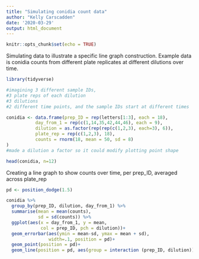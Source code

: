 ```yaml
---
title: "Simulating conidia count data"
author: "Kelly Carscadden"
date: '2020-03-29'
output: html_document
---
```


```r
knitr::opts_chunk$set(echo = TRUE)
```

Simulating data to illustrate a specific line graph construction. Example data is conidia counts from different plate replicates at different dilutions over time.

```r
library(tidyverse)
```

```r
#imagining 3 different sample IDs, 
#3 plate reps of each dilution
#3 dilutions
#2 different time points, and the sample IDs start at different times

conidia <- data.frame(prep_ID = rep(letters[1:3], each = 18),
           day_from_1 = rep(c(1,14,35,42,44,46), each = 9),
           dilution = as.factor(rep(rep(c(1,2,3), each=3), 6)),
           plate_rep = rep(c(1,2,3), 18),
           counts = rnorm(18, mean = 50, sd = 8)
)
#made a dilution a factor so it could modify plotting point shape

head(conidia, n=12)           
```

Creating a line graph to show counts over time, per prep_ID, averaged across plate_rep

```r
pd <- position_dodge(1.5)

conidia %>%
  group_by(prep_ID, dilution, day_from_1) %>%
  summarise(mean = mean(counts),
            sd = sd(counts)) %>%
  ggplot(aes(x = day_from_1, y = mean, 
             col = prep_ID, pch = dilution))+
  geom_errorbar(aes(ymin = mean-sd, ymax = mean + sd), 
                width=.1, position = pd)+
  geom_point(position = pd)+
  geom_line(position = pd, aes(group = interaction (prep_ID, dilution)))
```